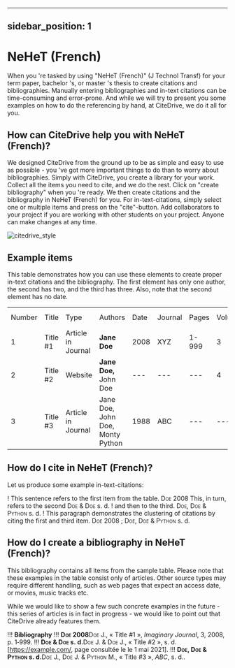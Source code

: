 
---
sidebar_position: 1
---

# NeHeT (French)

When you 're tasked by using "NeHeT (French)" (J Technol Transf) for your term paper, bachelor 's, or master 's thesis to create citations and bibliographies.
Manually entering bibliographies and in-text citations can be time-consuming and error-prone. And while we will try to present you some examples on how to do the referencing by hand, at CiteDrive, we do it all for you.

<!---
## About  NeHeT (French)

* Title: NeHeT (French)
* Short Title (Id): J Technol Transf)
* Authors: NeHeT (French)
* Download: NeHeT (French)
 --->

## How can CiteDrive help you with NeHeT (French)?

We designed CiteDrive from the ground up to be as simple and easy to use as possible - you 've got more important things to do than to worry about bibliographies. Simply with CiteDrive, you create a library for your work. Collect all the items you need to cite, and we do the rest. Click on "create bibliography" when you 're ready. We then create citations and the bibliography in NeHeT (French) for you. For in-text-citations, simply select one or multiple items and press on the "cite"-button. Add collaborators to your project if you are working with other students on your project. Anyone can make changes at any time.


![citedrive_style](images/nehet-french.svg "Choose NeHeT (French) in the CiteDrive App")


## Example items

This table demonstrates how you can use these elements to create proper in-text citations and the bibliography. The first element has only one author, the second has two, and the third has three. Also, note that the second element has no date.


<table>
  <tr>
   <td>Number
   </td>
   <td>Title
   </td>
   <td>Type
   </td>
   <td>Authors
   </td>
   <td>Date
   </td>
   <td>Journal
   </td>
   <td>Pages
   </td>
   <td>Volume
   </td>
   <td>Issue
   </td>
   <td>Access Date
   </td>
  </tr>
  <tr>
   <td>1
   </td>
   <td>Title #1
   </td>
   <td>Article in Journal
   </td>
   <td><strong>Jane Doe</strong>
   </td>
   <td>2008
   </td>
   <td>XYZ
   </td>
   <td>1-999
   </td>
   <td>3
   </td>
   <td>2
   </td>
   <td>--
   </td>
  </tr>
  <tr>
   <td>
2
   </td>
   <td>Title #2
   </td>
   <td>Website
   </td>
   <td><strong>Jane Doe, </strong>John Doe
   </td>
   <td>---
   </td>
   <td>---
   </td>
   <td>---
   </td>
   <td>4
   </td>
   <td>---
   </td>
   <td>2020-05-01
   </td>
  </tr>
  <tr>
   <td>3
   </td>
   <td>Title #3
   </td>
   <td>Article in Journal
   </td>
   <td>Jane Doe, John Doe, Monty Python
   </td>
   <td>1988
   </td>
   <td>ABC
   </td>
   <td>---
   </td>
   <td>---
   </td>
   <td>16
   </td>
   <td>---
   </td>
  </tr>
</table>



## How do I cite in  NeHeT (French)?

Let us produce some example in-text-citations:

! This sentence refers to the first item from the table. <span style="font-variant:small-caps;">Doe</span> 2008 This, in turn, refers to the second <span style="font-variant:small-caps;">Doe &amp; Doe</span> s. d.
! and then to the third.  <span style="font-variant:small-caps;">Doe, Doe &amp; Python</span> s. d.
! This paragraph demonstrates the clustering of citations by citing the first and third item. <span style="font-variant:small-caps;">Doe</span> 2008 ; <span style="font-variant:small-caps;">Doe, Doe &amp; Python</span> s. d.



## How do I create a bibliography in NeHeT (French)?

This bibliography contains all items from the sample table. Please note that these examples in the table consist only of articles. Other source types may require different handling, such as web pages that expect an access date, or movies, music tracks etc.

While we would like to show a few such concrete examples in the future - this series of articles is in fact in progress - we would like to point out that CiteDrive already features them.


!!! **Bibliography**
!!! <b><span style="font-variant:small-caps;">Doe</span> 2008</b><span style="font-variant:small-caps;">Doe</span> J., « Title #1 », <i>Imaginary Journal</i>, 3, 2008, p. 1‑999.
!!! <b><span style="font-variant:small-caps;">Doe &amp; Doe</span> s. d.</b><span style="font-variant:small-caps;">Doe</span> J. &amp; <span style="font-variant:small-caps;">Doe</span> J., « Title #2 », s. d. [https://example.com/, page consultée le le 1 mai 2021].
!!! <b><span style="font-variant:small-caps;">Doe, Doe &amp; Python</span> s. d.</b><span style="font-variant:small-caps;">Doe</span> J., <span style="font-variant:small-caps;">Doe</span> J. &amp; <span style="font-variant:small-caps;">Python</span> M., « Title #3 », <i>ABC</i>, s. d..


```
        